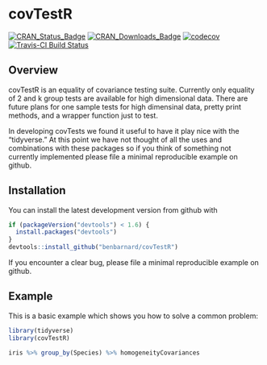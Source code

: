 # covTestR

[![CRAN_Status_Badge](http://www.r-pkg.org/badges/version/covTestR)](https://cran.r-project.org/package=covTestR)
[![CRAN_Downloads_Badge](http://cranlogs.r-pkg.org/badges/grand-total/covTestR)](http://cranlogs.r-pkg.org/badges/grand-total/covTestR)
[![codecov](https://codecov.io/gh/BenBarnard/covTestR/branch/master/graph/badge.svg)](https://codecov.io/gh/BenBarnard/covTestR)
[![Travis-CI Build Status](https://travis-ci.org/BenBarnard/covTestR.svg?branch=master)](https://travis-ci.org/BenBarnard/covTestR)


## Overview

covTestR is an equality of covariance testing suite. Currently only equality of 2 and k group tests are available for high dimensional data. There are future plans for one sample tests for high dimensinal data, pretty print methods, and a wrapper function just to test.

In developing covTests we found it useful to have it play nice with the "tidyverse." At this point we have not thought of all the uses and combinations with these packages so if you think of something not currently implemented please file a minimal reproducible example on github.

## Installation

You can install the latest development version from github with

```r
if (packageVersion("devtools") < 1.6) {
  install.packages("devtools")
}
devtools::install_github("benbarnard/covTestR")
```

If you encounter a clear bug, please file a minimal reproducible example on github.

## Example

This is a basic example which shows you how to solve a common problem:

```r
library(tidyverse)
library(covTestR)

iris %>% group_by(Species) %>% homogeneityCovariances
```
